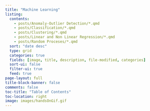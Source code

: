 ```yaml
---
title: "Machine Learning"
listing:
  contents:
    - posts/Anomaly-Outlier Detection/*.qmd
    - posts/Classification/*.qmd
    - posts/Clustering/*.qmd
    - posts/Linear and Non Linear Regression/*.qmd
    - posts/Random Proceses/*.qmd
  sort: "date desc"
  type: grid
  categories: true
  fields: [image, title, description, file-modified, categories]
  sort-ui: false
  filter-ui: true
  feed: true
page-layout: full
title-block-banner: false
comments: false
toc-title: "Table of Contents"
toc-location: right
image: images/handsOnGif.gif
---
```


```{=html}
<script>
const tooltipTriggerList = document.querySelectorAll('[data-bs-toggle="tooltip"]')
const tooltipList = [...tooltipTriggerList].map(tooltipTriggerEl => new bootstrap.Tooltip(tooltipTriggerEl))
</script>
<style>
div#quarto-sidebar-glass { display: none !important; }
ul.navbar-nav.navbar-nav-scroll { -webkit-flex-direction: row !important; }
/* #quarto-sidebar { padding: 5px; }
#quarto-sidebar > * { padding: 5px; }
div.sidebar-menu-container > * { padding: 5px 5px 5px 5px; }
#quarto-margin-sidebar { padding: 40px; } */
</style>
```